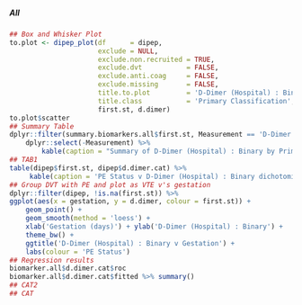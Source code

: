 ##### All

```r
## Box and Whisker Plot
to.plot <- dipep_plot(df      = dipep,
                      exclude = NULL,
                      exclude.non.recruited = TRUE,
                      exclude.dvt           = FALSE,
                      exclude.anti.coag     = FALSE,
                      exclude.missing       = FALSE,
                      title.to.plot         = 'D-Dimer (Hospital) : Binary',
                      title.class           = 'Primary Classification',
                      first.st, d.dimer)
to.plot$scatter
## Summary Table
dplyr::filter(summary.biomarkers.all$first.st, Measurement == 'D-Dimer (Hospital)') %>%
    dplyr::select(-Measurement) %>%
        kable(caption = "Summary of D-Dimer (Hospital) : Binary by Primary Classification")
## TAB1
table(dipep$first.st, dipep$d.dimer.cat) %>%
     kable(caption = 'PE Status v D-Dimer (Hospital) : Binary dichotomisation')
## Group DVT with PE and plot as VTE v's gestation
dplyr::filter(dipep, !is.na(first.st)) %>%
ggplot(aes(x = gestation, y = d.dimer, colour = first.st)) +
    geom_point() +
    geom_smooth(method = 'loess') +
    xlab('Gestation (days)') + ylab('D-Dimer (Hospital) : Binary') +
    theme_bw() +
    ggtitle('D-Dimer (Hospital) : Binary v Gestation') +
    labs(colour = 'PE Status')
## Regression results
biomarker.all$d.dimer.cat$roc
biomarker.all$d.dimer.cat$fitted %>% summary()
## CAT2
## CAT

```
